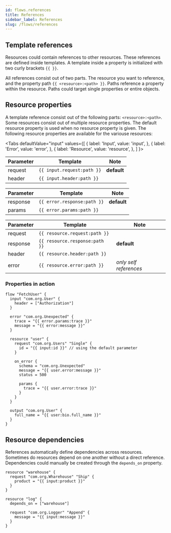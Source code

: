 ```yaml
---
id: flows.references
title: References
sidebar_label: References
slug: /flows/references
---
```



## Template references

Resources could contain references to other resources.
These references are defined inside templates.
A template inside a property is initialized with two curly brackets `{{ }}`.

All references consist out of two parts.
The resource you want to reference, and the property path `{{ <resource>:<path> }}`.
Paths reference a property within the resource.
Paths could target single properties or entire objects.

## Resource properties

A template reference consist out of the following parts: `<resource>:<path>`.
Some resources consist out of multiple resource properties.
The default resource property is used when no resource property is given.
The following resource properties are available for the variouse resources:

<Tabs
  defaultValue="input"
  values={[
    { label: 'Input', value: 'input', },
    { label: 'Error', value: 'error', },
    { label: 'Resource', value: 'resource', },
  ]
}>
<TabItem value="input">

| Parameter | Template | Note |
|---|---|---|
| request | `{{ input.request:path }}` | **default** |
| header | `{{ input.header:path }}` |  |

</TabItem>
<TabItem value="error">

| Parameter | Template | Note |
|---|---|---|
| response | `{{ error.response:path }}` | **default** |
| params | `{{ error.params:path }}` |  |

</TabItem>
<TabItem value="resource">

| Parameter | Template | Note |
|---|---|---|
| request | `{{ resource.request:path }}` |  |
| response | `{{ resource.response:path }}` | **default** |
| header | `{{ resource.header:path }}` |  |
| error | `{{ resource.error:path }}` | *only self references* |

</TabItem>
</Tabs>

### Properties in action

```hcl
flow "FetchUser" {
  input "com.org.User" {
    header = ["Authorization"]
  }

  error "com.org.Unexpected" {
    trace = "{{ error.params:trace }}"
    message = "{{ error:message }}"
  }

  resource "user" {
    request "com.org.Users" "Single" {
      id = "{{ input:id }}" // using the default parameter
    }

    on_error {
      schema = "com.org.Unexpected"
      message = "{{ user.error:message }}"
      status = 500

      params {
        trace = "{{ user.error:trace }}"
      }
    }
  }

  output "com.org.User" {
    full_name = "{{ user:bio.full_name }}"
  }
}
```

## Resource dependencies

References automatically define dependencies across resources.
Sometimes do resources depend on one another without a direct reference.
Dependencies could manually be created through the `depends_on` property.

```hcl
resource "warehouse" {
  request "com.org.Wharehouse" "Ship" {
    product = "{{ input:product }}"
  }
}

resource "log" {
  depends_on = ["warehouse"]

  request "com.org.Logger" "Append" {
    message = "{{ input:message }}"
  }
}
```
